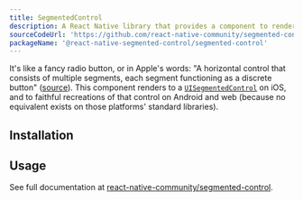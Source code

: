 ```yaml
---
title: SegmentedControl
description: A React Native library that provides a component to render UISegmentedControl from iOS.
sourceCodeUrl: 'https://github.com/react-native-community/segmented-control'
packageName: '@react-native-segmented-control/segmented-control'
---
```



It's like a fancy radio button, or in Apple's words: "A horizontal control that consists of multiple segments, each segment functioning as a discrete button" ([source](https://developer.apple.com/documentation/uikit/uisegmentedcontrol)). This component renders to a [`UISegmentedControl`](https://developer.apple.com/documentation/uikit/uisegmentedcontrol) on iOS, and to faithful recreations of that control on Android and web (because no equivalent exists on those platforms' standard libraries).

<PlatformsSection android emulator ios web simulator />

## Installation

<APIInstallSection href="https://github.com/react-native-segmented-control/segmented-control#getting-started" />

## Usage

See full documentation at [react-native-community/segmented-control](https://github.com/react-native-community/segmented-control#usage).
